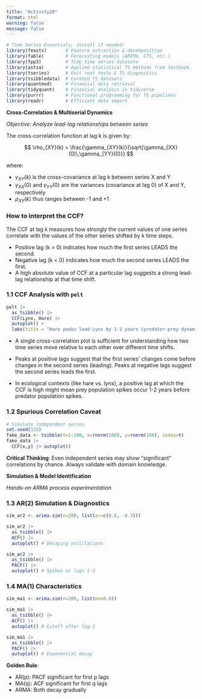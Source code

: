 ```yaml
---
title: "Activity20"
format: html
warning: false
message: false
---
```


```r
# Time Series Essentials, install if needed!
library(feasts)       # Feature extraction & decomposition
library(fable)        # Forecasting models (ARIMA, ETS, etc.)
library(fpp3)         # Tidy time series dataseta
library(astsa)        # Applied statistical TS methods from textbook
library(tseries)      # Unit root tests & TS diagnostics
library(tsibbledata)  # Curated TS datasets
library(quantmod)     # Financial data retrieval
library(tidyquant)    # Financial analysis in tidyverse
library(purrr)        # Functional programming for TS pipelines
library(readr)        # Efficient data import
```


**Cross-Correlation & Multiserial Dynamics**  

*Objective: Analyze lead-lag relationships between series*

The cross-correlation function at lag k is given by:

$$
\rho_{XY}(k) = \frac{\gamma_{XY}(k)}{\sqrt{\gamma_{XX}(0)\,\gamma_{YY}(0)}}
$$

where:

 - $\gamma_{XY}(k)$ is the cross-covariance at lag k between series X and Y
 - $\gamma_{XX}(0)$ and $\gamma_{YY}(0)$ are the variances (covariance at lag 0)
   of X and Y, respectively
 - $\rho_{XY}(k)$ thus ranges between -1 and +1



### How to interpret the CCF?

The CCF at lag k measures how strongly the current values of one series correlate with the values of the other series shifted by k time steps.

- Positive lag (k > 0) indicates how much the first series LEADS the second.
- Negative lag (k < 0) indicates how much the second series LEADS the first.
- A high absolute value of CCF at a particular lag suggests a strong
 lead-lag relationship at that time shift.


### 1.1 CCF Analysis with `pelt`

```r
pelt |> 
  as_tsibble() |>
  CCF(Lynx, Hare) |> 
  autoplot() +
  labs(title = "Hare peaks lead Lynx by 1-2 years (predator-prey dynamics)")
```


- A single cross-correlation plot is sufficient for understanding how two time series move relative to each other over different time shifts.

- Peaks at positive lags suggest that the first series' changes come before changes in the second series (leading). Peaks at negative lags suggest the second series leads the first.

- In ecological contexts (like hare vs. lynx), a positive lag at which the CCF is high might mean prey population spikes occur 1-2 years before predator population spikes.


### 1.2 Spurious Correlation Caveat

```r
# Simulate independent series
set.seed(123)
fake_data <- tsibble(t=1:100, x=rnorm(100), y=rnorm(100), index=t)
fake_data |> 
  CCF(x,y) |> autoplot()
```

**Critical Thinking**: Even independent series may show "significant" correlations by chance. Always validate with domain knowledge.


**Simulation & Model Identification**  

*Hands-on ARMA process experimentation*

### 1.3 AR(2) Simulation & Diagnostics

```r
sim_ar2 <- arima.sim(n=200, list(ar=c(0.6, -0.3))) 

sim_ar2 |> 
  as_tsibble() |>
  ACF() |> 
  autoplot() # Decaying oscillations

sim_ar2 |> 
  as_tsibble() |>
  PACF() |> 
  autoplot() # Spikes at lags 1-2
```

### 1.4 MA(1) Characteristics

```r
sim_ma1 <- arima.sim(n=200, list(ma=0.8))

sim_ma1 |> 
  as_tsibble() |>
  ACF() |> 
  autoplot() # Cutoff after lag 1

sim_ma1 |> 
  as_tsibble() |>
  PACF() |> 
  autoplot() # Exponential decay
```

**Golden Rule**:  

- AR(p): PACF significant for first p lags  
- MA(q): ACF significant for first q lags  
- ARMA: Both decay gradually
